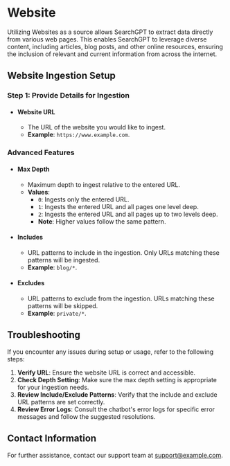 # Website
Utilizing Websites as a source allows SearchGPT to extract data directly from various web pages. This enables SearchGPT to leverage diverse content, including articles, blog posts, and other online resources, ensuring the inclusion of relevant and current information from across the internet.

## Website Ingestion Setup

### Step 1: Provide Details for Ingestion

- #### Website URL
   - The URL of the website you would like to ingest.
   - **Example**: `https://www.example.com`.

### Advanced Features
- #### Max Depth
   - Maximum depth to ingest relative to the entered URL.
   - **Values**: 
     - `0`: Ingests only the entered URL.
     - `1`: Ingests the entered URL and all pages one level deep.
     - `2`: Ingests the entered URL and all pages up to two levels deep.
     - **Note**: Higher values follow the same pattern.

- #### Includes
   - URL patterns to include in the ingestion. Only URLs matching these patterns will be ingested.
   - **Example**: `blog/*`.

- #### Excludes
   - URL patterns to exclude from the ingestion. URLs matching these patterns will be skipped.
   - **Example**: `private/*`.

## Troubleshooting
If you encounter any issues during setup or usage, refer to the following steps:

1. **Verify URL**: Ensure the website URL is correct and accessible.
2. **Check Depth Setting**: Make sure the max depth setting is appropriate for your ingestion needs.
3. **Review Include/Exclude Patterns**: Verify that the include and exclude URL patterns are set correctly.
4. **Review Error Logs**: Consult the chatbot's error logs for specific error messages and follow the suggested resolutions.


## Contact Information
For further assistance, contact our support team at [support@example.com](mailto:support@example.com).
